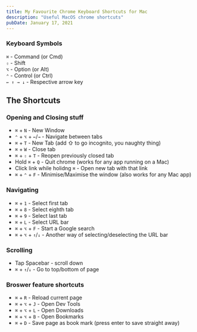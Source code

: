 ```yaml
---
title: My Favourite Chrome Keyboard Shortcuts for Mac
description: "Useful MacOS chrome shortcuts"
pubDate: January 17, 2021
---
```


### Keyboard Symbols

`⌘` - Command (or Cmd)  
`⇧` - Shift  
`⌥` - Option (or Alt)  
`⌃` - Control (or Ctrl)  
`← ↑ → ↓` - Respective arrow key

## The Shortcuts

### Opening and Closing stuff

- `⌘` + `N` - New Window
- `⌃` + `⌥` + `←`/`→` - Navigate between tabs
- `⌘` + `T` - New Tab (add ⇧ to go incognito, you naughty thing)
- `⌘` + `W` - Close tab
- `⌘` + `⇧` + `T` - Reopen previously closed tab
- Hold `⌘` + `Q` - Quit chrome (works for any app running on a Mac)
- Click link while holidng `⌘` - Open new tab with that link
- `⌘` + `⌃` + `F` - Minimise/Maximise the window (also works for any Mac app)

### Navigating

- `⌘` + `1` - Select first tab
- `⌘` + `8` - Select eighth tab
- `⌘` + `9` - Select last tab
- `⌘` + `L` - Select URL bar
- `⌘` + `⌥` + `F` - Start a Google search
- `⌘` + `⌥` + `↑`/`↓` - Another way of selecting/deselecting the URL bar

### Scrolling

- Tap Spacebar - scroll down
- `⌘` + `↑`/`↓` - Go to top/bottom of page

### Broswer feature shortcuts

- `⌘` + `R` - Reload current page
- `⌘` + `⌥` + `J` - Open Dev Tools
- `⌘` + `⌥` + `L` - Open Downloads
- `⌘` + `⌥` + `B` - Open Bookmarks
- `⌘` + `D` - Save page as book mark (press enter to save straight away)
